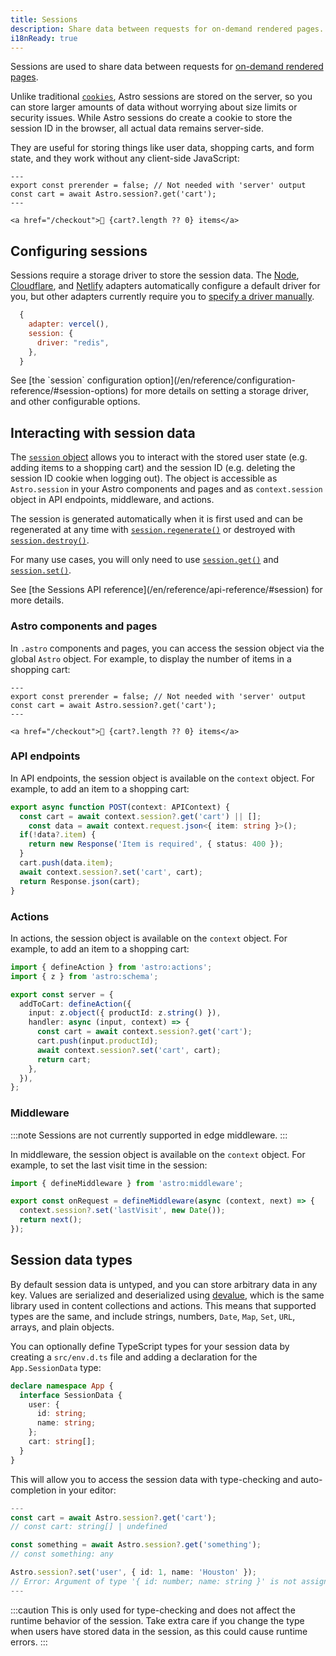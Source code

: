 ```yaml
---
title: Sessions
description: Share data between requests for on-demand rendered pages.
i18nReady: true
---
```



<p>
<Since v="5.7.0" />
</p>

Sessions are used to share data between requests for [on-demand rendered pages](/en/guides/on-demand-rendering/). 

Unlike traditional [`cookies`](/en/guides/on-demand-rendering/#cookies), Astro sessions are stored on the server, so you can store larger amounts of data without worrying about size limits or security issues. While Astro sessions do create a cookie to store the session ID in the browser, all actual data remains server-side.

They are useful for storing things like user data, shopping carts, and form state, and they work without any client-side JavaScript:

```astro title="src/components/CartButton.astro" {3}
---
export const prerender = false; // Not needed with 'server' output
const cart = await Astro.session?.get('cart');
---

<a href="/checkout">🛒 {cart?.length ?? 0} items</a>
```

## Configuring sessions

Sessions require a storage driver to store the session data. The [Node](/en/guides/integrations-guide/node/#sessions), [Cloudflare](/en/guides/integrations-guide/cloudflare/#sessions), and [Netlify](/en/guides/integrations-guide/netlify/#sessions) adapters automatically configure a default driver for you, but other adapters currently require you to [specify a driver manually](/en/reference/configuration-reference/#sessiondriver). 

```js title="astro.config.mjs" ins={4}
  {
    adapter: vercel(),
    session: {
      driver: "redis",
    },
  }
```

<ReadMore>
  See [the `session` configuration option](/en/reference/configuration-reference/#session-options) for more details on setting a storage driver, and other configurable options.
</ReadMore>


## Interacting with session data

The [`session` object](/en/reference/api-reference/#session) allows you to interact with the stored user state (e.g. adding items to a shopping cart) and the session ID (e.g. deleting the session ID cookie when logging out). The object is accessible as `Astro.session` in your Astro components and pages and as `context.session` object in API endpoints, middleware, and actions.

The session is generated automatically when it is first used and can be regenerated at any time with [`session.regenerate()`](/en/reference/api-reference/#regenerate) or destroyed with [`session.destroy()`](/en/reference/api-reference/#destroy).

For many use cases, you will only need to use [`session.get()`](/en/reference/api-reference/#get) and [`session.set()`](/en/reference/api-reference/#set). 

<ReadMore>
See [the Sessions API reference](/en/reference/api-reference/#session) for more details.
</ReadMore>

### Astro components and pages

In `.astro` components and pages, you can access the session object via the global `Astro` object. For example, to display the number of items in a shopping cart:

```astro title="src/components/CartButton.astro" "Astro.session"
---
export const prerender = false; // Not needed with 'server' output
const cart = await Astro.session?.get('cart');
---

<a href="/checkout">🛒 {cart?.length ?? 0} items</a>
```

### API endpoints

In API endpoints, the session object is available on the `context` object. For example, to add an item to a shopping cart:

```ts title="src/pages/api/addToCart.ts" "context.session"
export async function POST(context: APIContext) {
  const cart = await context.session?.get('cart') || [];
	const data = await context.request.json<{ item: string }>();
  if(!data?.item) {
    return new Response('Item is required', { status: 400 });
  }
  cart.push(data.item);
  await context.session?.set('cart', cart);
  return Response.json(cart);
}
```

### Actions

In actions, the session object is available on the `context` object. For example, to add an item to a shopping cart:

```ts title="src/actions/addToCart.ts" "context.session"
import { defineAction } from 'astro:actions';
import { z } from 'astro:schema';

export const server = {
  addToCart: defineAction({
    input: z.object({ productId: z.string() }),
    handler: async (input, context) => {
      const cart = await context.session?.get('cart');
      cart.push(input.productId);
      await context.session?.set('cart', cart);
      return cart;
    },
  }),
};
```

### Middleware

:::note
Sessions are not currently supported in edge middleware.
:::

In middleware, the session object is available on the `context` object. For example, to set the last visit time in the session:

```ts title="src/middleware.ts" "context.session"
import { defineMiddleware } from 'astro:middleware';

export const onRequest = defineMiddleware(async (context, next) => {
  context.session?.set('lastVisit', new Date());
  return next();
});
```

## Session data types

By default session data is untyped, and you can store arbitrary data in any key. Values are serialized and deserialized using [devalue](https://github.com/Rich-Harris/devalue), which is the same library used in content collections and actions. This means that supported types are the same, and include strings, numbers, `Date`, `Map`, `Set`, `URL`, arrays, and plain objects.

You can optionally define TypeScript types for your session data by creating a `src/env.d.ts` file and adding a declaration for the `App.SessionData` type:

```ts title="src/env.d.ts"
declare namespace App {
  interface SessionData {
    user: {
      id: string;
      name: string;
    };
    cart: string[];
  }
}
```

This will allow you to access the session data with type-checking and auto-completion in your editor:

```ts title="src/components/CartButton.astro"
---
const cart = await Astro.session?.get('cart');
// const cart: string[] | undefined

const something = await Astro.session?.get('something');
// const something: any

Astro.session?.set('user', { id: 1, name: 'Houston' });
// Error: Argument of type '{ id: number; name: string }' is not assignable to parameter of type '{ id: string; name: string; }'.
---
```

:::caution
This is only used for type-checking and does not affect the runtime behavior of the session. Take extra care if you change the type when users have stored data in the session, as this could cause runtime errors.
:::
